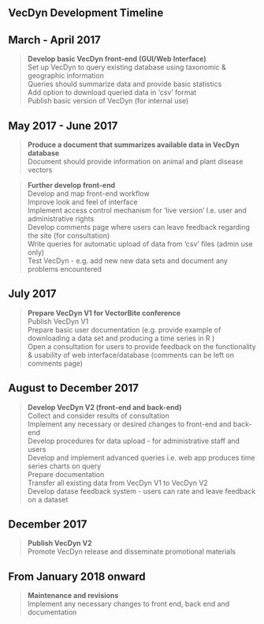 ## VecDyn Development Timeline  

## March - April 2017  

> **Develop basic VecDyn front-end (GUI/Web Interface)**  
Set up VecDyn to query existing database using taxonomic & geographic information  
Queries should summarize data and provide basic statistics  
Add option to download queried data in 'csv' format  
Publish basic version of VecDyn (for internal use)

## May 2017 - June 2017  

>**Produce a document  that summarizes available data in VecDyn database**  
Document should provide information on animal and plant disease vectors  

> **Further develop front-end**  
Develop and map front-end workflow  
Improve look and feel of interface  
Implement access control mechanism for 'live version' I.e. user and administrative rights  
Develop comments page where users can leave feedback regarding the site (for consultation)  
Write queries for automatic upload of data from 'csv' files (admin use only)  
Test VecDyn - e.g. add new new data sets and document any problems encountered

## July 2017  

> **Prepare VecDyn V1 for VectorBite conference**   
Publish VecDyn V1  
Prepare basic user documentation (e.g. provide example of downloading a data set and producing a time series in R )  
Open a consultation for users to provide feedback on the functionality & usability of web interface/database (comments can be left on comments page)

## August to December 2017  

>**Develop VecDyn V2 (front-end and back-end)**  
Collect and consider results of consultation  
Implement any necessary or desired changes to front-end and back-end   
Develop procedures for data upload - for administrative staff and users  
Develop and implement advanced queries i.e. web app produces time series charts on query  
Prepare documentation  
Transfer all existing data from VecDyn V1 to VecDyn V2  
Develop datase feedback system - users can rate and leave feedback on a dataset

## December 2017  
>**Publish VecDyn V2**  
Promote VecDyn release and disseminate promotional materials

## From January 2018 onward    
>**Maintenance and revisions**  
Implement any necessary changes to front end, back end and documentation
























